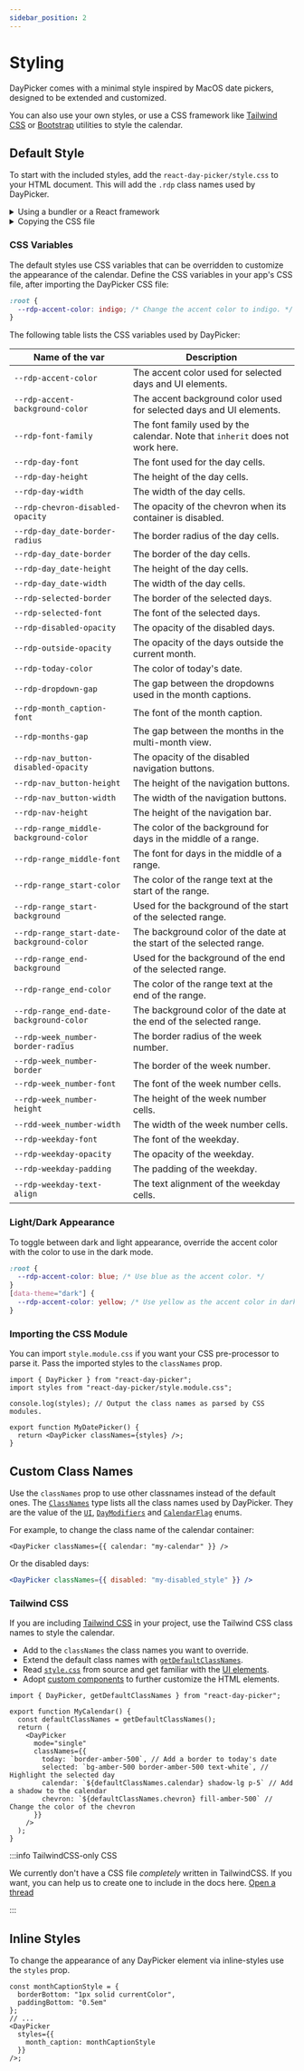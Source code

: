 ```yaml
---
sidebar_position: 2
---
```


# Styling

DayPicker comes with a minimal style inspired by MacOS date pickers, designed to be extended and customized.

You can also use your own styles, or use a CSS framework like [Tailwind CSS](https://tailwindcss.com) or [Bootstrap](https://getbootstrap.com) utilities to style the calendar.

## Default Style

To start with the included styles, add the `react-day-picker/style.css` to your HTML document. This will add the `.rdp` class names used by DayPicker.

<details>
<summary>Using a bundler or a React framework</summary>

If you are using a React framework, such as [Next.js](http://nextjs.org) or [Gatsby](https://www.gatsbyjs.com), or a bundler like Webpack with [css-loader](https://webpack.js.org/loaders/css-loader/), import the CSS file from your app's main JavaScript or TypeScript file:

```tsx title="./App.jsx"
import "react-day-picker/style.css";
```

</details>

<details>
<summary>Copying the CSS file</summary>

If you are not using a bundler, you can copy the CSS file to your project. See [style.css](https://github.com/gpbl/react-day-picker/blob/main/src/style.css) in the DayPicker repository for the source.

```html title="./public/index.html"
<style>
  /* Copy the content of the style.css file here. */
</style>
```

</details>

### CSS Variables

The default styles use CSS variables that can be overridden to customize the appearance of the calendar. Define the CSS variables in your app's CSS file, after importing the DayPicker CSS file:

```css title="./app/global.css"
:root {
  --rdp-accent-color: indigo; /* Change the accent color to indigo. */
}
```

The following table lists the CSS variables used by DayPicker:

| Name of the var                           | Description                                                                   |
| ----------------------------------------- | ----------------------------------------------------------------------------- |
| `--rdp-accent-color`                      | The accent color used for selected days and UI elements.                      |
| `--rdp-accent-background-color`           | The accent background color used for selected days and UI elements.           |
| `--rdp-font-family`                       | The font family used by the calendar. Note that `inherit` does not work here. |
| `--rdp-day-font`                          | The font used for the day cells.                                              |
| `--rdp-day-height`                        | The height of the day cells.                                                  |
| `--rdp-day-width`                         | The width of the day cells.                                                   |
| `--rdp-chevron-disabled-opacity`          | The opacity of the chevron when its container is disabled.                    |
| `--rdp-day_date-border-radius`            | The border radius of the day cells.                                           |
| `--rdp-day_date-border`                   | The border of the day cells.                                                  |
| `--rdp-day_date-height`                   | The height of the day cells.                                                  |
| `--rdp-day_date-width`                    | The width of the day cells.                                                   |
| `--rdp-selected-border`                   | The border of the selected days.                                              |
| `--rdp-selected-font`                     | The font of the selected days.                                                |
| `--rdp-disabled-opacity`                  | The opacity of the disabled days.                                             |
| `--rdp-outside-opacity`                   | The opacity of the days outside the current month.                            |
| `--rdp-today-color`                       | The color of today's date.                                                    |
| `--rdp-dropdown-gap`                      | The gap between the dropdowns used in the month captions.                     |
| `--rdp-month_caption-font`                | The font of the month caption.                                                |
| `--rdp-months-gap`                        | The gap between the months in the multi-month view.                           |
| `--rdp-nav_button-disabled-opacity`       | The opacity of the disabled navigation buttons.                               |
| `--rdp-nav_button-height`                 | The height of the navigation buttons.                                         |
| `--rdp-nav_button-width`                  | The width of the navigation buttons.                                          |
| `--rdp-nav-height`                        | The height of the navigation bar.                                             |
| `--rdp-range_middle-background-color`     | The color of the background for days in the middle of a range.                |
| `--rdp-range_middle-font`                 | The font for days in the middle of a range.                                   |
| `--rdp-range_start-color`                 | The color of the range text at the start of the range.                        |
| `--rdp-range_start-background`            | Used for the background of the start of the selected range.                   |
| `--rdp-range_start-date-background-color` | The background color of the date at the start of the selected range.          |
| `--rdp-range_end-background`              | Used for the background of the end of the selected range.                     |
| `--rdp-range_end-color`                   | The color of the range text at the end of the range.                          |
| `--rdp-range_end-date-background-color`   | The background color of the date at the end of the selected range.            |
| `--rdp-week_number-border-radius`         | The border radius of the week number.                                         |
| `--rdp-week_number-border`                | The border of the week number.                                                |
| `--rdp-week_number-font`                  | The font of the week number cells.                                            |
| `--rdp-week_number-height`                | The height of the week number cells.                                          |
| `--rdd-week_number-width`                 | The width of the week number cells.                                           |
| `--rdp-weekday-font`                      | The font of the weekday.                                                      |
| `--rdp-weekday-opacity`                   | The opacity of the weekday.                                                   |
| `--rdp-weekday-padding`                   | The padding of the weekday.                                                   |
| `--rdp-weekday-text-align`                | The text alignment of the weekday cells.                                      |

### Light/Dark Appearance

To toggle between dark and light appearance, override the accent color with the color to use in the dark mode.

```css
:root {
  --rdp-accent-color: blue; /* Use blue as the accent color. */
}
[data-theme="dark"] {
  --rdp-accent-color: yellow; /* Use yellow as the accent color in dark mode. */
}
```

### Importing the CSS Module

You can import `style.module.css` if you want your CSS pre-processor to parse it. Pass the imported styles to the `classNames` prop.

```tsx title="./MyDatePicker.jsx"
import { DayPicker } from "react-day-picker";
import styles from "react-day-picker/style.module.css";

console.log(styles); // Output the class names as parsed by CSS modules.

export function MyDatePicker() {
  return <DayPicker classNames={styles} />;
}
```

<BrowserWindow>
  <Examples.CssModules />
</BrowserWindow>

## Custom Class Names

Use the `classNames` prop to use other classnames instead of the default ones. The [`ClassNames`](../api/type-aliases/ClassNames.md) type lists all the class names used by DayPicker. They are the value of the [`UI`](../api/enumerations/UI.md), [`DayModifiers`](../api/enumerations/DayModifier.md) and [`CalendarFlag`](../api/enumerations/CalendarFlag.md) enums.

For example, to change the class name of the calendar container:

```tsx
<DayPicker classNames={{ calendar: "my-calendar" }} />
```

Or the disabled days:

```jsx
<DayPicker classNames={{ disabled: "my-disabled_style" }} />
```

### Tailwind CSS

If you are including [Tailwind CSS](https://tailwindcss.com) in your project, use the Tailwind CSS class names to style the calendar.

- Add to the `classNames` the class names you want to override.
- Extend the default class names with [`getDefaultClassNames`](../api/functions//getDefaultClassNames.md).
- Read [`style.css`](https://github.com/gpbl/react-day-picker/blob/main/src/style.css) from source and get familiar with the [UI elements](../using-daypicker/anatomy.mdx).
- Adopt [custom components](../advanced-guides/custom-components.mdx) to further customize the HTML elements.

```tsx
import { DayPicker, getDefaultClassNames } from "react-day-picker";

export function MyCalendar() {
  const defaultClassNames = getDefaultClassNames();
  return (
    <DayPicker
      mode="single"
      classNames={{
        today: `border-amber-500`, // Add a border to today's date
        selected: `bg-amber-500 border-amber-500 text-white`, // Highlight the selected day
        calendar: `${defaultClassNames.calendar} shadow-lg p-5` // Add a shadow to the calendar
        chevron: `${defaultClassNames.chevron} fill-amber-500` // Change the color of the chevron
      }}
    />
  );
}
```

<BrowserWindow>
  <Examples.TailwindCSS />
</BrowserWindow>

:::info TailwindCSS-only CSS

We currently don't have a CSS file _completely_ written in TailwindCSS. If you want, you can help us to create one to include in the docs here. [Open a thread](https://github.com/gpbl/react-day-picker/discussions/new?category=ideas)

:::

## Inline Styles

To change the appearance of any DayPicker element via inline-styles use the `styles` prop.

```tsx
const monthCaptionStyle = {
  borderBottom: "1px solid currentColor",
  paddingBottom: "0.5em"
};
// ...
<DayPicker
  styles={{
    month_caption: monthCaptionStyle
  }}
/>;
```
